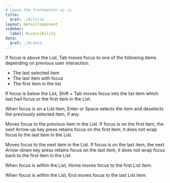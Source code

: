 ```yaml
---
# Leave the frontmatter as is
title:
  $ref: ./#/title
layout: DetailComponent
sidebar:
  label: Accessibility
data:
  $ref: ./#/data
---
```


<KeyboardControls>
<KeyboardControl keyOrCombos="Tab">

If focus is above the List, Tab moves focus to one of the following items depending on previous user interaction:

- The last selected item
- The last item with focus
- The first item in the list

</KeyboardControl>
<KeyboardControl keyOrCombos="Shift + Tab">

If focus is below the List, Shift + Tab moves focus into the list item which last had focus or the first item in the List.

</KeyboardControl>
<KeyboardControl keyOrCombos="Space / Enter">

When focus is on a List item, Enter or Space selects the item and deselects the previously selected item, if any.

</KeyboardControl>
<KeyboardControl keyOrCombos="ArrowUp">

Moves focus to the previous item in the List. If focus is on the first item, the next Arrow-up key press retains focus on the first item, it does not wrap focus to the last item in the List.

</KeyboardControl>
<KeyboardControl keyOrCombos="ArrowDown">

Moves focus to the next item in the List. If focus is on the last item, the next Arrow-down key press retains focus on the last item, it does not wrap focus back to the first item in the List.

</KeyboardControl>
<KeyboardControl keyOrCombos="Home">

When focus is within the List, Home moves focus to the first List item.

</KeyboardControl>
<KeyboardControl keyOrCombos="End">

When focus is within the List, End moves focus to the last List item.

</KeyboardControl>
</KeyboardControls>
